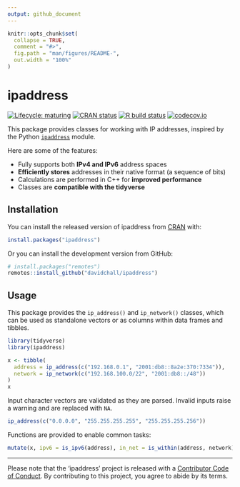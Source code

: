 ```yaml
---
output: github_document
---
```


<!-- README.md is generated from README.Rmd. Please edit that file -->

```r
knitr::opts_chunk$set(
  collapse = TRUE,
  comment = "#>",
  fig.path = "man/figures/README-",
  out.width = "100%"
)
```

# ipaddress

<!-- badges: start -->
[![Lifecycle: maturing](https://img.shields.io/badge/lifecycle-maturing-blue.svg)](https://www.tidyverse.org/lifecycle/#maturing)
[![CRAN status](https://www.r-pkg.org/badges/version/ipaddress)](https://CRAN.R-project.org/package=ipaddress)
[![R build status](https://github.com/davidchall/ipaddress/workflows/R-CMD-check/badge.svg)](https://github.com/davidchall/ipaddress/actions)
[![codecov.io](https://codecov.io/github/davidchall/ipaddress/coverage.svg?branch=master)](https://codecov.io/github/davidchall/ipaddress?branch=master)
<!-- badges: end -->

This package provides classes for working with IP addresses, inspired by the Python [`ipaddress`](https://docs.python.org/library/ipaddress.html) module.

Here are some of the features:

* Fully supports both **IPv4 and IPv6** address spaces
* **Efficiently stores** addresses in their native format (a sequence of bits)
* Calculations are performed in C++ for **improved performance**
* Classes are **compatible with the tidyverse**


## Installation

You can install the released version of ipaddress from [CRAN](https://CRAN.R-project.org) with:

``` r
install.packages("ipaddress")
```

Or you can install the development version from GitHub:

``` r
# install.packages("remotes")
remotes::install_github("davidchall/ipaddress")
```


## Usage

This package provides the `ip_address()` and `ip_network()` classes, which can be used as standalone vectors or as columns within data frames and tibbles.

```r
library(tidyverse)
library(ipaddress)

x <- tibble(
  address = ip_address(c("192.168.0.1", "2001:db8::8a2e:370:7334")),
  network = ip_network(c("192.168.100.0/22", "2001:db8::/48"))
)
x
```

Input character vectors are validated as they are parsed.
Invalid inputs raise a warning and are replaced with `NA`.

```r
ip_address(c("0.0.0.0", "255.255.255.255", "255.255.255.256"))
```

Functions are provided to enable common tasks:

```r
mutate(x, ipv6 = is_ipv6(address), in_net = is_within(address, network))
```

---

Please note that the 'ipaddress' project is released with a
[Contributor Code of Conduct](.github/CODE_OF_CONDUCT.md).
By contributing to this project, you agree to abide by its terms.
